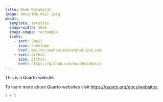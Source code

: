 ```yaml
---
title: Noah Hutabarat
image: docs/IMG_4327.jpeg
about:
  template: trestles
  image-width: 10em
  image-shape: rectangle
  links:
    - text: Email
      icon: envelope
      href: mailto:noahhutabarat@outlook.com
    - text: GitHub
      icon: github
      href: https://github.com/noahhutabarat
---
```


This is a Quarto website.

To learn more about Quarto websites visit <https://quarto.org/docs/websites>.

```r
1 + 1
```
